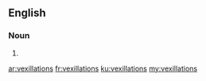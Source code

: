 ==English==

===Noun===
{{head|en|noun plural form}}

# {{plural of|vexillation|lang=en}}

[[ar:vexillations]]
[[fr:vexillations]]
[[ku:vexillations]]
[[my:vexillations]]